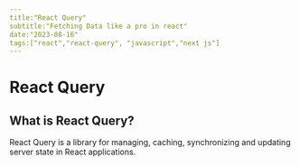 ```yaml
---
title:"React Query"
subtitle:"Fetching Data like a pro in react"
date:"2023-08-16"
tags:["react","react-query", "javascript","next js"]
---
```


# React Query

## What is React Query?

React Query is a library for managing, caching, synchronizing and updating server state in React applications.


